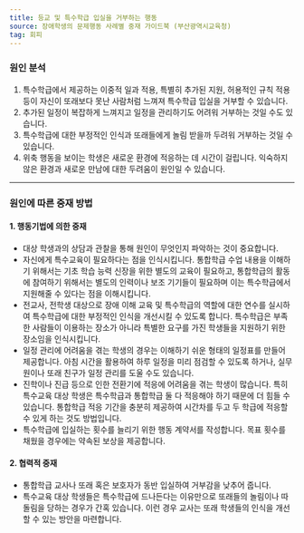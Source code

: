 ```yaml
---
title: 등교 및 특수학급 입실을 거부하는 행동
source: 장애학생의 문제행동 사례별 중재 가이드북 (부산광역시교육청)
tag: 회피
---
```


### 원인 분석

1. 특수학급에서 제공하는 이중적 일과 적용, 특별히 추가된 지원, 허용적인 규칙 적용 등이 자신이 또래보다 못난 사람처럼 느껴져 특수학급 입실을 거부할 수 있습니다.
2. 추가된 일정이 복잡하게 느껴지고 일정을 관리하기도 어려워 거부하는 것일 수도 있습니다.
3. 특수학급에 대한 부정적인 인식과 또래들에게 놀림 받을까 두려워 거부하는 것일 수 있습니다.
4. 위축 행동을 보이는 학생은 새로운 환경에 적응하는 데 시간이 걸립니다. 익숙하지 않은 환경과 새로운 만남에 대한 두려움이 원인일 수 있습니다.

---

### 원인에 따른 중재 방법

#### 1. 행동기법에 의한 중재

- 대상 학생과의 상담과 관찰을 통해 원인이 무엇인지 파악하는 것이 중요합니다.
- 자신에게 특수교육이 필요하다는 점을 인식시킵니다. 통합학급 수업 내용을 이해하기 위해서는 기초 학습 능력 신장을 위한 별도의 교육이 필요하고, 통합학급의 활동에 참여하기 위해서는 별도의 인력이나 보조 기기들이 필요하며 이는 특수학급에서 지원해줄 수 있다는 점을 이해시킵니다.
- 전교사, 전학생 대상으로 장애 이해 교육 및 특수학급의 역할에 대한 연수를 실시하여 특수학급에 대한 부정적인 인식을 개선시킬 수 있도록 합니다. 특수학급은 부족한 사람들이 이용하는 장소가 아니라 특별한 요구를 가진 학생들을 지원하기 위한 장소임을 인식시킵니다.
- 일정 관리에 어려움을 겪는 학생의 경우는 이해하기 쉬운 형태의 일정표를 만들어 제공합니다. 아침 시간을 활용하여 하루 일정을 미리 점검할 수 있도록 하거나, 실무원이나 또래 친구가 일정 관리를 도울 수도 있습니다.
- 진학이나 진급 등으로 인한 전환기에 적응에 어려움을 겪는 학생이 많습니다. 특히 특수교육 대상 학생은 특수학급과 통합학급 둘 다 적응해야 하기 때문에 더 힘들 수 있습니다. 통합학급 적응 기간을 충분히 제공하여 시간차를 두고 두 학급에 적응할 수 있게 하는 것도 방법입니다.
- 특수학급에 입실하는 횟수를 늘리기 위한 행동 계약서를 작성합니다. 목표 횟수를 채웠을 경우에는 약속된 보상을 제공합니다.

#### 2. 협력적 중재

- 통합학급 교사나 또래 혹은 보호자가 동반 입실하여 거부감을 낮추어 줍니다.
- 특수교육 대상 학생들은 특수학급에 드나든다는 이유만으로 또래들의 놀림이나 따돌림을 당하는 경우가 간혹 있습니다. 이런 경우 교사는 또래 학생들의 인식을 개선할 수 있는 방안을 마련합니다.
